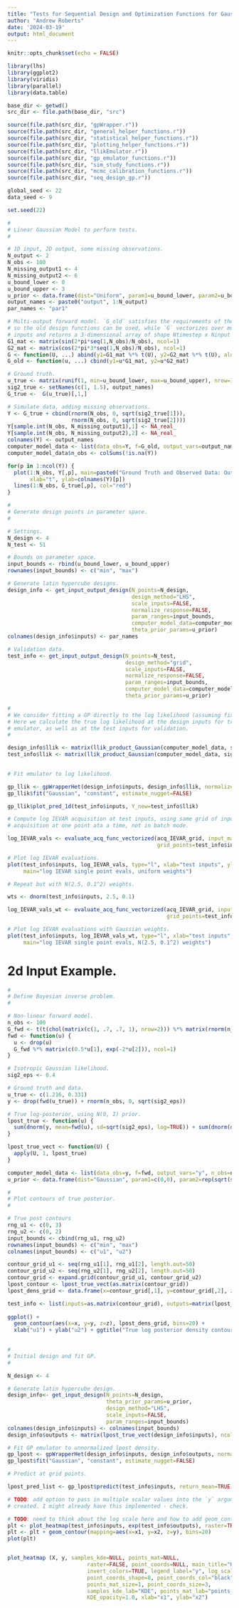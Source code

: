 ```yaml
---
title: "Tests for Sequential Design and Optimization Functions for Gaussian Processes"
author: "Andrew Roberts"
date: '2024-03-19'
output: html_document
---
```


```r
knitr::opts_chunk$set(echo = FALSE)

library(lhs)
library(ggplot2)
library(viridis)
library(parallel)
library(data.table)

base_dir <- getwd()
src_dir <- file.path(base_dir, "src")

source(file.path(src_dir, "gpWrapper.r"))
source(file.path(src_dir, "general_helper_functions.r"))
source(file.path(src_dir, "statistical_helper_functions.r"))
source(file.path(src_dir, "plotting_helper_functions.r"))
source(file.path(src_dir, "llikEmulator.r"))
source(file.path(src_dir, "gp_emulator_functions.r"))
source(file.path(src_dir, "sim_study_functions.r"))
source(file.path(src_dir, "mcmc_calibration_functions.r"))
source(file.path(src_dir, "seq_design_gp.r"))
```


```r
global_seed <- 22
data_seed <- 9

set.seed(22)
```


```r
#
# Linear Gaussian Model to perform tests.  
#

# 1D input, 2D output, some missing observations.
N_output <- 2
N_obs <- 100
N_missing_output1 <- 4
N_missing_output2 <- 6
u_bound_lower <- 0
u_bound_upper <- 3
u_prior <- data.frame(dist="Uniform", param1=u_bound_lower, param2=u_bound_upper)
output_names <- paste0("output", 1:N_output)
par_names <- "par1"

# Multi-output forward model. `G_old` satisfies the requirements of the `computer_model_list`
# so the old design functions can be used, while `G` vectorizes over multiple 
# inputs and returns a 3-dimensional array of shape Ntimestep x Ninput x Noutput. 
G1_mat <- matrix(sin(2*pi*seq(1,N_obs)/N_obs), ncol=1)
G2_mat <- matrix(cos(2*pi*3*seq(1,N_obs)/N_obs), ncol=1)
G <- function(U, ...) abind(y1=G1_mat %*% t(U), y2=G2_mat %*% t(U), along=3)
G_old <- function(u, ...) cbind(y1=u*G1_mat, y2=u*G2_mat)

# Ground truth.  
u_true <- matrix(runif(1, min=u_bound_lower, max=u_bound_upper), nrow=1)
sig2_true <- setNames(c(1, 1.5), output_names)
G_true <-  G(u_true)[,1,]

# Simulate data, adding missing observations. 
Y <- G_true + cbind(rnorm(N_obs, 0, sqrt(sig2_true[1])),
                    rnorm(N_obs, 0, sqrt(sig2_true[2])))
Y[sample.int(N_obs, N_missing_output1),1] <- NA_real_
Y[sample.int(N_obs, N_missing_output2),2] <- NA_real_
colnames(Y) <- output_names
computer_model_data <- list(data_obs=Y, f=G_old, output_vars=output_names)
computer_model_data$n_obs <- colSums(!is.na(Y))

for(p in 1:ncol(Y)) {
  plot(1:N_obs, Y[,p], main=paste0("Ground Truth and Observed Data: Output ", p),
       xlab="t", ylab=colnames(Y)[p])
  lines(1:N_obs, G_true[,p], col="red")
}

```


```r
#
# Generate design points in parameter space. 
#

# Settings. 
N_design <- 4
N_test <- 51

# Bounds on parameter space.  
input_bounds <- rbind(u_bound_lower, u_bound_upper)
rownames(input_bounds) <- c("min", "max")

# Generate latin hypercube designs. 
design_info <- get_input_output_design(N_points=N_design,
                                       design_method="LHS", 
                                       scale_inputs=FALSE,
                                       normalize_response=FALSE,
                                       param_ranges=input_bounds,  
                                       computer_model_data=computer_model_data, 
                                       theta_prior_params=u_prior)
colnames(design_info$inputs) <- par_names

# Validation data. 
test_info <- get_input_output_design(N_points=N_test,
                                     design_method="grid", 
                                     scale_inputs=FALSE,
                                     normalize_response=FALSE,
                                     param_ranges=input_bounds,  
                                     computer_model_data=computer_model_data, 
                                     theta_prior_params=u_prior)
```


```r
#
# We consider fitting a GP directly to the log likelihood (assuming fixed likelihood parameters). 
# Here we calculate the true log likelihood at the design inputs for training the 
# emulator, as well as at the test inputs for validation. 
#

design_info$llik <- matrix(llik_product_Gaussian(computer_model_data, sig2_true, SSR=design_info$outputs, normalize=TRUE), ncol=1)
test_info$llik <- matrix(llik_product_Gaussian(computer_model_data, sig2_true, SSR=test_info$outputs, normalize=TRUE), ncol=1)
                                  
```


```r
# Fit emulator to log likelihood. 

gp_llik <- gpWrapperHet(design_info$inputs, design_info$llik, normalize_output=TRUE, scale_input=TRUE)
gp_llik$fit("Gaussian", "constant", estimate_nugget=FALSE)

gp_llik$plot_pred_1d(test_info$inputs, Y_new=test_info$llik)
```

```r
# Compute log IEVAR acquisition at test inputs, using same grid of inputs as grid points. Evaluating 
# acquisition at one point ata a time, not in batch mode. 

log_IEVAR_vals <- evaluate_acq_func_vectorized(acq_IEVAR_grid, input_mat=test_info$inputs, gp=gp_llik,
                                               grid_points=test_info$inputs, log_scale=TRUE)
```

```r
# Plot log IEVAR evaluations. 
plot(test_info$inputs, log_IEVAR_vals, type="l", xlab="test inputs", ylab="log IEVAR", 
     main="log IEVAR single point evals, uniform weights")
```


```r
# Repeat but with N(2.5, 0.1^2) weights. 

wts <- dnorm(test_info$inputs, 2.5, 0.1)

log_IEVAR_vals_wt <- evaluate_acq_func_vectorized(acq_IEVAR_grid, input_mat=test_info$inputs, gp=gp_llik,
                                                  grid_points=test_info$inputs, log_scale=TRUE, weights=wts)
```


```r
# Plot log IEVAR evaluations with Gaussian weights.
plot(test_info$inputs, log_IEVAR_vals_wt, type="l", xlab="test inputs", ylab="log IEVAR", 
     main="log IEVAR single point evals, N(2.5, 0.1^2) weights")
```

# 2d Input Example. 

```r
#
# Define Bayesian inverse problem. 
#

# Non-linear forward model. 
n_obs <- 100
G_fwd <- t(t(chol(matrix(c(1, .7, .7, 1), nrow=2))) %*% matrix(rnorm(n_obs*2), nrow=2, ncol=n_obs))
fwd <- function(u) {
  u <- drop(u)
  G_fwd %*% matrix(c(0.5*u[1], exp(-2*u[2])), ncol=1)
}

# Isotropic Gaussian likelihood. 
sig2_eps <- 0.4

# Ground truth and data. 
u_true <- c(1.216, 0.331)
y <- drop(fwd(u_true)) + rnorm(n_obs, 0, sqrt(sig2_eps)) 

# True log-posterior, using N(0, I) prior. 
lpost_true <- function(u) {
  sum(dnorm(y, mean=fwd(u), sd=sqrt(sig2_eps), log=TRUE)) + sum(dnorm(drop(u), log=TRUE))
}

lpost_true_vect <- function(U) {
  apply(U, 1, lpost_true)
}

computer_model_data <- list(data_obs=y, f=fwd, output_vars="y", n_obs=n_obs)
u_prior <- data.frame(dist="Gaussian", param1=c(0,0), param2=rep(sqrt(sig2_eps), 2))

```

```r
#
# Plot contours of true posterior. 
#

# True post contours
rng_u1 <- c(0, 3)
rng_u2 <- c(0, 2)
input_bounds <- cbind(rng_u1, rng_u2)
rownames(input_bounds) <- c("min", "max")
colnames(input_bounds) <- c("u1", "u2")

contour_grid_u1 <- seq(rng_u1[1], rng_u1[2], length.out=50)
contour_grid_u2 <- seq(rng_u2[1], rng_u2[2], length.out=50)
contour_grid <- expand.grid(contour_grid_u1, contour_grid_u2)
lpost_contour <- lpost_true_vect(as.matrix(contour_grid))
lpost_dens_grid <- data.frame(x=contour_grid[,1], y=contour_grid[,2], z=lpost_contour)

test_info <- list(inputs=as.matrix(contour_grid), outputs=matrix(lpost_contour, ncol=1))
                                    
ggplot() + 
  geom_contour(aes(x=x, y=y, z=z), lpost_dens_grid, bins=20) +
  xlab("u1") + ylab("u2") + ggtitle("True log posterior density contours")
                          
```


```r
#
# Initial design and fit GP. 
#

N_design <- 4

# Generate latin hypercube design. 
design_info<- get_input_design(N_points=N_design, 
                               theta_prior_params=u_prior, 
                               design_method="LHS", 
                               scale_inputs=FALSE, 
                               param_ranges=input_bounds)
colnames(design_info$inputs) <- colnames(input_bounds)
design_info$outputs <- matrix(lpost_true_vect(design_info$inputs), ncol=1)

# Fit GP emulator to unnormalized lpost density. 
gp_lpost <- gpWrapperHet(design_info$inputs, design_info$outputs, normalize_output=TRUE, scale_input=TRUE)
gp_lpost$fit("Gaussian", "constant", estimate_nugget=FALSE)

```
```r
# Predict at grid points. 

lpost_pred_list <- gp_lpost$predict(test_info$inputs, return_mean=TRUE, return_var=TRUE, return_cov=FALSE)

# TODO: add option to pass in multiple scalar values into the `y` argument so that multiple plots will be 
# created. I might already have this implemented - check. 

# TODO: need to think about the log scale here and how to add geom_contour option to `plot_heatmap`. 
plt <- plot_heatmap(test_info$inputs, exp(test_info$outputs), raster=TRUE, log_scale=TRUE)
plt <- plt + geom_contour(mapping=aes(x=x1, y=x2, z=y), bins=20)
plot(plt)


plot_heatmap (X, y, samples_kde=NULL, points_mat=NULL,  
                         raster=FALSE, point_coords=NULL, main_title="Heatmap", 
                         invert_colors=TRUE, legend_label="y", log_scale=FALSE, 
                         point_coords_shape=8, point_coords_col="black", 
                         points_mat_size=1, point_coords_size=3, 
                         samples_kde_lab="KDE", points_mat_lab="points_mat", 
                         KDE_opacity=1.0, xlab="x1", ylab="x2")



```
















